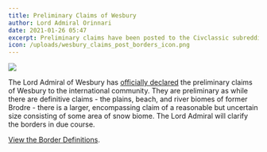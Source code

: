 ```yaml
---
title: Preliminary Claims of Wesbury
author: Lord Admiral Orinnari
date: 2021-01-26 05:47
excerpt: Preliminary claims have been posted to the Civclassic subreddit.
icon: /uploads/wesbury_claims_post_borders_icon.png
---
```

![](/uploads/wesbury_claims_post_borders.png)

The Lord Admiral of Wesbury has [officially declared](https://old.reddit.com/r/civclassics/comments/l57fnd/claims_of_the_admiralty_of_wesbury/)
the preliminary claims of Wesbury to the international community. They are
preliminary as while there are definitive claims - the plains, beach, and river
biomes of former Brodre - there is a larger, encompassing claim of a reasonable
but uncertain size consisting of some area of snow biome. The Lord Admiral will
clarify the borders in due course.

[View the Border Definitions](/laws/border-definitions).
